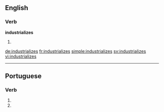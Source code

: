 ==English==

===Verb===
'''industrializes'''

# {{en-third-person singular of|industrialize}}

[[de:industrializes]]
[[fr:industrializes]]
[[simple:industrializes]]
[[sv:industrializes]]
[[vi:industrializes]]

----
==Portuguese==

===Verb===
{{head|pt|verb form}}
# {{conjugation of|industrializar||2|s|present|subjunctive|lang=pt}}
# {{conjugation of|industrializar||2|s|negative|imperative|lang=pt}}
{{rfc-auto}}